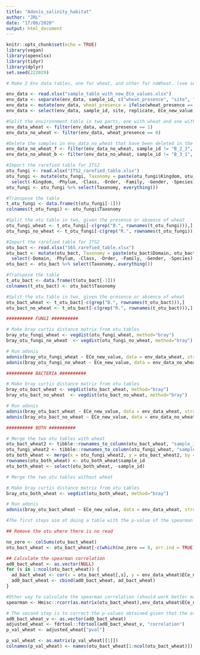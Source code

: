 ```yaml
---
title: "Adonis_salinity_habitat"
author: "JRL"
date: "17/06/2020"
output: html_document
---
```


```r
knitr::opts_chunk$set(echo = TRUE)
library(vegan)
library(openxlsx)
library(tidyr)
library(dplyr)
set.seed(222029)
```


```r
# Make 2 Env data tables, one for wheat, and other for noWheat. (see section below R command

env_data <- read.xlsx("sample_table_with_new_ECe_values.xlsx")
env_data <- separate(env_data, sample_id, c("wheat_presence", "site", "replicate"), sep ="_", remove = FALSE )
env_data <- mutate(env_data, wheat_presence = ifelse(wheat_presence == "B", 0, 1))
env_data <- select(env_data, sample_id, site, replicate, ECe_new_value, wheat_presence)

#Split the environnment table in two parts, one with wheat and one without wheat
env_data_wheat <- filter(env_data, wheat_presence == 1)
env_data_no_wheat <- filter(env_data, wheat_presence == 0)

#Delete the samples in env_data_no_wheat that have been deleted in the rarefied table. For fungi : B_3_1, B_9_3, B_7_3, B_5_1 and B_2_3. For bacteria : B_3_1 and B_5_2 
env_data_no_wheat_f <- filter(env_data_no_wheat, sample_id != "B_2_3", sample_id != "B_5_1", sample_id != "B_3_1", sample_id != "B_7_3", sample_id != "B_9_3")
env_data_no_wheat_b <- filter(env_data_no_wheat, sample_id != "B_3_1", sample_id != "B_5_2")
```

```r

#Import the rarefied table for ITS2
otu_fungi <- read.xlsx("ITS2_rarefied_table.xlsx")
otu_fungi <- mutate(otu_fungi, Taxonomy = paste(otu_fungi$Kingdom, otu_fungi$Phylum, otu_fungi$Class, otu_fungi$Order, otu_fungi$Family, otu_fungi$Gender, otu_fungi$Species, sep =";")) %>% 
  select(-Kingdom, -Phylum, -Class, -Order, -Family, -Gender, -Species)
otu_fungi <- otu_fungi %>% select(Taxonomy, everything())

#Transpose the table
t_otu_fungi <- data.frame(t(otu_fungi[-1]))
colnames(t_otu_fungi) <- otu_fungi$Taxonomy

#Split the otu table in two, given the presence or absence of wheat
otu_fungi_wheat <- t_otu_fungi[-c(grep("B.", rownames(t_otu_fungi))),]
otu_fungi_no_wheat <- t_otu_fungi[-c(grep("R.", rownames(t_otu_fungi))),]
```

```r

#Import the rarefied table for ITS2
otu_bact <- read.xlsx("16S_rarefied_table.xlsx")
otu_bact <- mutate(otu_bact, Taxonomy = paste(otu_bact$Domain, otu_bact$Phylum, otu_bact$Class, otu_bact$Order, otu_bact$Family, otu_bact$Gender, otu_bact$Species, sep =";")) %>% 
  select(-Domain, -Phylum, -Class, -Order, -Family, -Gender, -Species)
otu_bact <- otu_bact %>% select(Taxonomy, everything())

#Transpose the table
t_otu_bact <- data.frame(t(otu_bact[-1]))
colnames(t_otu_bact) <- otu_bact$Taxonomy

#Split the otu table in two, given the presence or absence of wheat
otu_bact_wheat <- t_otu_bact[-c(grep("B.", rownames(t_otu_bact))),]
otu_bact_no_wheat <- t_otu_bact[-c(grep("R.", rownames(t_otu_bact))),]
```


```r

########## FUNGI ##########

# Make bray curtis distance matrix from otu tables
bray_otu_fungi_wheat <- vegdist(otu_fungi_wheat, method="bray")
bray_otu_fungi_no_wheat  <- vegdist(otu_fungi_no_wheat, method="bray")

# Run adonis
adonis(bray_otu_fungi_wheat ~ ECe_new_value, data = env_data_wheat, strata = env_data_wheat$site, perm=999)
adonis(bray_otu_fungi_no_wheat ~ ECe_new_value, data = env_data_no_wheat_f, strata = env_data_no_wheat_f$site, perm=999)

########## BACTERIA ##########

# Make bray curtis distance matrix from otu tables
bray_otu_bact_wheat <- vegdist(otu_bact_wheat, method="bray")
bray_otu_bact_no_wheat  <- vegdist(otu_bact_no_wheat, method="bray")

# Run adonis
adonis(bray_otu_bact_wheat ~ ECe_new_value, data = env_data_wheat, strata = env_data_wheat$site, perm=999)
adonis(bray_otu_bact_no_wheat ~ ECe_new_value, data = env_data_no_wheat_b,  strata = env_data_no_wheat_b$site, perm=999)

########## BOTH ##########

# Merge the two otu tables with wheat
otu_bact_wheat2 <- tibble::rownames_to_column(otu_bact_wheat, "sample_id")
otu_fungi_wheat2 <- tibble::rownames_to_column(otu_fungi_wheat, "sample_id")
otu_both_wheat <- merge(x = otu_fungi_wheat2, y = otu_bact_wheat2, by = "sample_id" )
rownames(otu_both_wheat) <- otu_both_wheat$sample_id
otu_both_wheat <- select(otu_both_wheat, -sample_id)

# Merge the two otu tables without wheat

# Make bray curtis distance matrix from otu tables
bray_otu_both_wheat <- vegdist(otu_both_wheat, method="bray")

# Run adonis
adonis(bray_otu_bact_wheat ~ ECe_new_value, data = env_data_wheat, strata = env_data_wheat$site, perm = 999)
```

```r
#The first steps aim at doing a table with the p-value of the spearman's correlation between salinity and each of the bacteria OTU

## Remove the otu where there is no read

no_zero <- colSums(otu_bact_wheat)
otu_bact_wheat <- otu_bact_wheat[-c(which(no_zero == 0, arr.ind = TRUE))]

## Calculate the spearman correlation
ad0_bact_wheat <- as.vector(NULL)
for (s in 1:ncol(otu_bact_wheat)) {
  ad_bact_wheat <- cor(x = otu_bact_wheat[,s], y = env_data_wheat$ECe_new_value, method = "spearman" )
  ad0_bact_wheat <- cbind(ad0_bact_wheat, ad_bact_wheat)
}

#Other way to calculate the spearman correlation (should work better maybe for the q-values)
spearman <- Hmisc::rcorr(as.matrix(otu_bact_wheat),env_data_wheat$ECe_new_value, type = "spearman")

# The second step is to correct the p-values obtained given that the otu can be correlated.
ad0_bact_wheat_v <- as.vector(ad0_bact_wheat)
adjusted_wheat <- fdrtool::fdrtool(ad0_bact_wheat_v, "correlation")
p_val_wheat <- adjusted_wheat["pval"]

p_val_wheat <- as.matrix(p_val_wheat[[1]])
colnames(p_val_wheat) <- names(otu_bact_wheat[1:ncol(otu_bact_wheat)])

```


